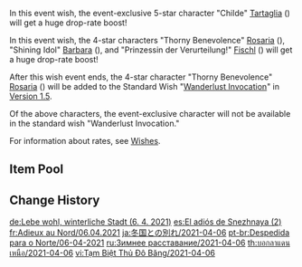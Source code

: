 {{Wish
|name              = Farewell of Snezhnaya 2021-04-06
|image             = Farewell of Snezhnaya 2021-04-06.png
|type              = Character Event
|duration          = event
|time_start        = 2021-04-06 18:00:00
|time_end          = 2021-04-27 14:59:59
|link              = https://genshin.hoyoverse.com/en/news/detail/9714
|preceding         = Ballad in Goblets/2021-03-17
|succeeding        = Gentry of Hermitage/2021-04-28
|alongside         = Epitome Invocation/2021-04-06
|previous          = Farewell of Snezhnaya/2020-11-11
|next              = Farewell of Snezhnaya/2021-10-13
}}
In this event wish, the event-exclusive 5-star character "Childe" [[Tartaglia]] ({{Hydro}}) will get a huge drop-rate boost!

In this event wish, the 4-star characters "Thorny Benevolence" [[Rosaria]] ({{Cryo}}), "Shining Idol" [[Barbara]] ({{Hydro}}), and "Prinzessin der Verurteilung!" [[Fischl]] ({{Electro}}) will get a huge drop-rate boost!

After this wish event ends, the 4-star character "Thorny Benevolence" [[Rosaria]] ({{Cryo}}) will be added to the Standard Wish "[[Wanderlust Invocation]]" in [[Version 1.5]].

Of the above characters, the event-exclusive character will not be available in the standard wish "Wanderlust Invocation."

For information about rates, see [[Wishes]].

==Item Pool==
{{Wish Pool
|^Tartaglia
|^Rosaria
|^Barbara
|^Fischl
|Diluc
|Jean
|Keqing
|Mona
|Qiqi
|Beidou
|Bennett
|Chongyun
|Diona
|Ningguang
|Noelle
|Razor
|Sucrose
|Xiangling
|Xingqiu
|Xinyan
|Dragon's Bane
|Eye of Perception
|Favonius Codex
|Favonius Greatsword
|Favonius Lance
|Favonius Sword
|Favonius Warbow
|Lion's Roar
|Rainslasher
|Rust
|Sacrificial Bow
|Sacrificial Fragments
|Sacrificial Greatsword
|Sacrificial Sword
|The Bell
|The Flute
|The Stringless
|The Widsith
|Black Tassel
|Bloodtainted Greatsword
|Cool Steel
|Debate Club
|Emerald Orb
|Ferrous Shadow
|Harbinger of Dawn
|Magic Guide
|Raven Bow
|Sharpshooter's Oath
|Skyrider Sword
|Slingshot
|Thrilling Tales of Dragon Slayers
}}

==Change History==
{{Change History|1.4}}

[[de:Lebe wohl, winterliche Stadt (6. 4. 2021)]]
[[es:El adiós de Snezhnaya (2)]]
[[fr:Adieux au Nord/06.04.2021]]
[[ja:冬国との別れ/2021-04-06]]
[[pt-br:Despedida para o Norte/06-04-2021]]
[[ru:Зимнее расставание/2021-04-06]]
[[th:บอกลาแดนเหนือ/2021-04-06]]
[[vi:Tạm Biệt Thủ Đô Băng/2021-04-06]]